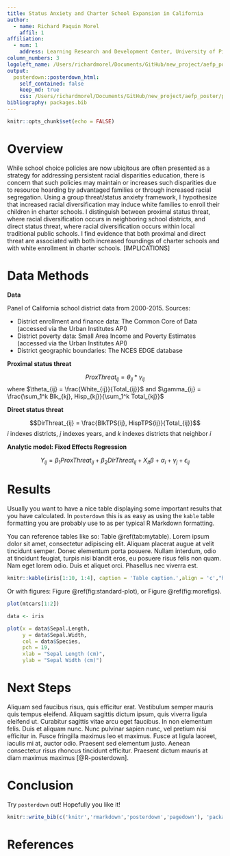 ```yaml
---
title: Status Anxiety and Charter School Expansion in California
author:
  - name: Richard Paquin Morel
    affil: 1
affiliation:
  - num: 1
    address: Learning Research and Development Center, University of Pittsburgh
column_numbers: 3
logoleft_name: /Users/richardmorel/Documents/GitHub/new_project/aefp_poster/RGB_Shield_Stacked_Education_3color.png 
output: 
  posterdown::posterdown_html:
    self_contained: false
    keep_md: true
    css: /Users/richardmorel/Documents/GitHub/new_project/aefp_poster/pitt_colors.css
bibliography: packages.bib
---
```


```r
knitr::opts_chunk$set(echo = FALSE)
```

# Overview

While school choice policies are now ubiqitous are often presented as a strategy for addressing persistent racial disparities education, there is concern that such policies may maintain or increases such disparities due to resource hoarding by advantaged families or through increased racial segregation. Using a group threat/status anxiety framework, I hypothesize that increased racial diversification may induce white families to enroll their children in charter schools. I distinguish between proximal status threat, where racial diversification occurs in neighboring school districts, and direct status threat, where racial diversification occurs within local traditional public schools. I find evidence that both proximal and direct threat are associated with both increased foundings of charter schools and with white enrollment in charter schools. [IMPLICATIONS]


# Data Methods

**Data**

Panel of California school district data from 2000-2015. Sources:

- District enrollment and finance data: The Common Core of Data (accessed via the Urban Institutes API) 
- District poverty data: Small Area Income and Poverty Estimates (accessed via the Urban Institutes API) 
- District geographic boundaries: The NCES EDGE database

**Proximal status threat**

$$ProxThreat_{ij} = \theta_{ij} * \gamma_{ij}$$
where $\theta_{ij} = \frac{White_{ij}}{Total_{ij}}$ and $\gamma_{ij} = \frac{\sum_1^k Blk_{kj}, Hisp_{kj}}{\sum_1^k Total_{kj}}$

**Direct status threat**

$$DirThreat_{ij} = \frac{BlkTPS{ij}, HispTPS{ij}}{Total_{ij}}$$
$i$ indexes districts, $j$ indexes years, and $k$ indexes districts that neighbor $i$

**Analytic model: Fixed Effects Regression**

$$ Y_{ij} = \beta_1ProxThreat_{ij} + \beta_2DirThreat_{ij} + X_{it}\beta + \alpha_i + \gamma_j + \epsilon_{ij} $$


# Results

Usually you want to have a nice table displaying some important results that you have calculated. In `posterdown` this is as easy as using the `kable` table formatting you are probably use to as per typical R Markdown formatting.

You can reference tables like so: Table \@ref(tab:mytable). Lorem ipsum dolor sit amet, consectetur adipiscing elit. Aliquam placerat augue at velit tincidunt semper. Donec elementum porta posuere. Nullam interdum, odio at tincidunt feugiat, turpis nisi blandit eros, eu posuere risus felis non quam. Nam eget lorem odio. Duis et aliquet orci. Phasellus nec viverra est.

```r
knitr::kable(iris[1:10, 1:4], caption = 'Table caption.',align = 'c',"html")
```

Or with figures: Figure \@ref(fig:standard-plot), or Figure \@ref(fig:morefigs).

```r
plot(mtcars[1:2])
```

```r
data <- iris

plot(x = data$Sepal.Length, 
     y = data$Sepal.Width, 
     col = data$Species,
     pch = 19, 
     xlab = "Sepal Length (cm)",
     ylab = "Sepal Width (cm)")

```

# Next Steps

Aliquam sed faucibus risus, quis efficitur erat. Vestibulum semper mauris quis tempus eleifend. Aliquam sagittis dictum ipsum, quis viverra ligula eleifend ut. Curabitur sagittis vitae arcu eget faucibus. In non elementum felis. Duis et aliquam nunc. Nunc pulvinar sapien nunc, vel pretium nisi efficitur in. Fusce fringilla maximus leo et maximus. Fusce at ligula laoreet, iaculis mi at, auctor odio. Praesent sed elementum justo. Aenean consectetur risus rhoncus tincidunt efficitur. Praesent dictum mauris at diam maximus maximus [@R-posterdown].

# Conclusion

Try `posterdown` out! Hopefully you like it!

```r
knitr::write_bib(c('knitr','rmarkdown','posterdown','pagedown'), 'packages.bib')
```

# References

